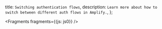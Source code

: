   title: `Switching authentication flows`,
  description: `Learn more about how to switch between different auth flows in Amplify.`,
};


<Fragments fragments={{js: js0}} />